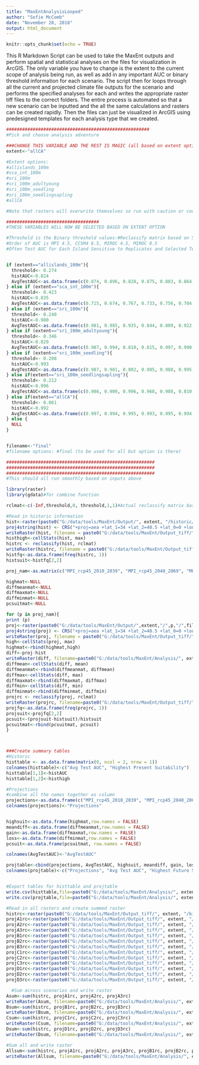 ```yaml
---
title: "MaxEntAnalysisLooped"
author: "Sofie McComb"
date: "November 28, 2018"
output: html_document
---
```


```r
knitr::opts_chunk$set(echo = TRUE)
```

This R Markdown Script can be used to take the MaxEnt outputs and perform spatial and statistical analyses on the files for visualization in ArcGIS. The only variable you have to change is the extent to the current scope of analysis being run, as well as add in any important AUC or binary threshold information for each scenario. The script then for loops through all the current and projected climate file outputs for the scenario and performs the specified analyses for each and writes the appropriate raster tiff files to the correct folders. The entire process is automated so that a new scenario can be inputted and the all the same calculations and rasters can be created rapidly. Then the files can just be visualized in ArcGIS using predesigned templates for each analysis type that we created.

```r
######################################################
#Pick and choose analysis adventure

###CHANGE THIS VARIABLE AND THE REST IS MAGIC (all based on extent option)
extent<-"allCA"

#Extent options:
#allislands_100m
#sca_int_100m
#sri_100m
#sri_100m_adultyoung
#sri_100m_seedling
#sri_100m_seedlingsapling
#allCA

#Note that rasters will overwrite themselves so run with caution or code them out

###################################
#THESE VARIABLES WILL NOW BE SELECTED BASED ON EXTENT OPTION

#Threshold is the Binary threshold values:#Reclassify matrix based on 5 replicates average of the maximum training sensitivity + specifitiy (Liu 2013)
#Order of AUC is MPI 4.5, CCSM4 8.5, MIROC 4.5, MIROC 8.5
#Often Test AUC for Each Island Sensitive to Replicates and Selected Test Data


if (extent=="allislands_100m"){
  threshold<- 0.274
  histAUC<-0.824
  AvgTestAUC<-as.data.frame(c(0.874, 0.896, 0.828, 0.875, 0.883, 0.864, 0.881, 0.779, 0.847, 0.867, 0.904, 0.866))
} else if (extent=="sca_int_100m"){
  threshold<- 0.423
  histAUC<-0.835
  AvgTestAUC<-as.data.frame(c(0.715, 0.674, 0.767, 0.733, 0.756, 0.704, 0.605, 0.690, 0.719, 0.708, 0.681, 0.804))
} else if (extent=="sri_100m"){
  threshold<- 0.240
  histAUC<-0.980
  AvgTestAUC<-as.data.frame(c(0.981, 0.985, 0.935, 0.844, 0.809, 0.922, 0.848, 0.896, 0.912, 0.979, 0.985, 0.945))
} else if (extent=="sri_100m_adultyoung"){
  threshold<- 0.346
  histAUC<-0.820
  AvgTestAUC<-as.data.frame(c(0.987, 0.994, 0.810, 0.815, 0.997, 0.990, 0.983, 0.901, 0.985, 0.808, 0.982, 0.906))
} else if (extent=="sri_100m_seedling"){
  threshold<- 0.208
  histAUC<-0.993
  AvgTestAUC<-as.data.frame(c(0.987, 0.981, 0.802, 0.985, 0.988, 0.995, 0.996, 0.984, 0.988, 0.983, 0.996, 0.997))
} else if(extent=="sri_100m_seedlingsapling"){
  threshold<- 0.212
  histAUC<-0.996
  AvgTestAUC<-as.data.frame(c(0.986, 0.900, 0.996, 0.968, 0.988, 0.810, 0.996, 0.801, 0.980, 0.803, 0.984, 0.997))
} else if(extent=="allCA"){
  threshold<- 0.061
  histAUC<-0.992
  AvgTestAUC<-as.data.frame(c(0.997, 0.994, 0.995, 0.993, 0.995, 0.994, 0.991, 0.995, 0.992, 0.997, 0.991, 0.993))
} else {
  NULL
}


filename<-"final"
#filename options: #final (to be used for all but option is there)

########################################################
########################################################
########################################################
#This should all run smoothly based on inputs above

library(raster)
library(gdata)#for combine function

rclmat<-c(-Inf,threshold,0, threshold,1,1)#Actual reclassify matrix based on threshold

#Read in historic information
hist<-raster(paste0("G:/data/tools/MaxEnt/Output/", extent, "/historic/final/quercus_tomentella.asc"))
proj4string(hist) <- CRS("+proj=aea +lat_1=34 +lat_2=40.5 +lat_0=0 +lon_0=-120 +x_0=0 +y_0=-4000000 +ellps=GRS80 +datum=NAD83 +units=m +no_defs") 
writeRaster(hist, filename = paste0("G:/data/tools/MaxEnt/Output_tiff/", extent, "/historic.tif"), format="GTiff", overwrite=TRUE)
histhigh<-cellStats(hist, max)
histrc <- reclassify(hist, rclmat)
writeRaster(histrc, filename = paste0("G:/data/tools/MaxEnt/Output_tiff/", extent, "/binary/historic.tif"), format="GTiff", overwrite=TRUE)
histfq<-as.data.frame(freq(histrc, 1))
histsuit<-histfq[2,2]

proj_nam<-as.matrix(c("MPI_rcp45_2010_2039", "MPI_rcp45_2040_2069", "MPI_rcp45_2070_2099","CCSM4_rcp85_2010_2039", "CCSM4_rcp85_2040_2069", "CCSM4_rcp85_2070_2099", "MIROC_rcp45_2010_2039", "MIROC_rcp45_2040_2069", "MIROC_rcp45_2070_2099", "MIROC_rcp85_2010_2039", "MIROC_rcp85_2040_2069", "MIROC_rcp85_2070_2099"))

highmat<-NULL
diffmeanmat<-NULL
diffmaxmat<-NULL
diffminmat<-NULL
pcsuitmat<-NULL

for (p in proj_nam){
print (p)
proj<-raster(paste0("G:/data/tools/MaxEnt/Output/",extent,"/",p,"/",filename,"/quercus_tomentella.asc"))
proj4string(proj) <- CRS("+proj=aea +lat_1=34 +lat_2=40.5 +lat_0=0 +lon_0=-120 +x_0=0 +y_0=-4000000 +ellps=GRS80 +datum=NAD83 +units=m +no_defs") 
writeRaster(proj, filename = paste0("G:/data/tools/MaxEnt/Output_tiff/", extent, "/", p, ".tif"), format="GTiff", overwrite=TRUE)
high<-cellStats(proj, max)
highmat<-rbind(highmat,high)
diff<-proj-hist
writeRaster(diff, filename=paste0("G:/data/tools/MaxEnt/Analysis/", extent, "/", p, ".tif"), format="GTiff", overwrite=TRUE)
diffmean<-cellStats(diff, mean)
diffmeanmat<-rbind(diffmeanmat, diffmean)
diffmax<-cellStats(diff, max)
diffmaxmat<-rbind(diffmaxmat, diffmax)
diffmin<-cellStats(diff, min)
diffminmat<-rbind(diffminmat, diffmin)
projrc <- reclassify(proj, rclmat)
writeRaster(projrc, filename=paste0("G:/data/tools/MaxEnt/Output_tiff/", extent, "/binary/", p, ".tif"), format="GTiff", overwrite=TRUE)
projfq<-as.data.frame(freq(projrc, 1))
projsuit<-projfq[2,2]
pcsuit<-(projsuit-histsuit)/histsuit
pcsuitmat<-rbind(pcsuitmat, pcsuit)
}



###Create summary tables
#Historic
histtable <- as.data.frame(matrix(0, ncol = 2, nrow = 1))
colnames(histtable)<-c("Avg Test AUC", "Highest Present Suitability")
histtable[1,1]<-histAUC
histtable[1,2]<-histhigh

#Projections
#combine all the names together as column
projections<-as.data.frame(c("MPI_rcp45_2010_2039", "MPI_rcp45_2040_2069", "MPI_rcp45_2070_2099","CCSM4_rcp85_2010_2039", "CCSM4_rcp85_2040_2069", "CCSM4_rcp85_2070_2099", "MIROC_rcp45_2010_2039", "MIROC_rcp45_2040_2069", "MIROC_rcp45_2070_2099", "MIROC_rcp85_2010_2039", "MIROC_rcp85_2040_2069", "MIROC_rcp85_2070_2099"))
colnames(projections)<-"Projections"


highsuit<-as.data.frame(highmat,row.names = FALSE)
meandiff<-as.data.frame(diffmeanmat,row.names = FALSE)
gain<-as.data.frame(diffmaxmat,row.names = FALSE)
loss<-as.data.frame(diffminmat,row.names = FALSE)
pcsuit<-as.data.frame(pcsuitmat, row.names = FALSE)

colnames(AvgTestAUC)<-"AvgTestAUC" 

projtable<-cbind(projections, AvgTestAUC, highsuit, meandiff, gain, loss, pcsuit)
colnames(projtable)<-c("Projections", "Avg Test AUC", "Highest Future Suitability", "Mean Change in Suitability", "Highest Gain", "Highest Loss", "Overall Percent Change of Suitable Area")


#Export tables for histtable and projtable
write.csv(histtable,file=paste0("G:/data/tools/MaxEnt/Analysis/", extent, "/summarytables/historicsummarytable.csv"),row.names = FALSE)
write.csv(projtable,file=paste0("G:/data/tools/MaxEnt/Analysis/", extent, "/summarytables/projectionssummarytable.csv"),row.names = FALSE)

#Read in all rasters and create summed raster
histrc<-raster(paste0("G:/data/tools/MaxEnt/Output_tiff/", extent, "/binary/historic.tif"))
projA1rc<-raster(paste0("G:/data/tools/MaxEnt/Output_tiff/", extent, "/binary/MPI_rcp45_2010_2039.tif"))
projA2rc<-raster(paste0("G:/data/tools/MaxEnt/Output_tiff/", extent, "/binary/MPI_rcp45_2040_2069.tif"))
projA3rc<-raster(paste0("G:/data/tools/MaxEnt/Output_tiff/", extent, "/binary/MPI_rcp45_2070_2099.tif"))
projB1rc<-raster(paste0("G:/data/tools/MaxEnt/Output_tiff/", extent, "/binary/CCSM4_rcp85_2010_2039.tif"))
projB2rc<-raster(paste0("G:/data/tools/MaxEnt/Output_tiff/", extent, "/binary/CCSM4_rcp85_2040_2069.tif"))
projB3rc<-raster(paste0("G:/data/tools/MaxEnt/Output_tiff/", extent, "/binary/CCSM4_rcp85_2070_2099.tif"))
projC1rc<-raster(paste0("G:/data/tools/MaxEnt/Output_tiff/", extent, "/binary/MIROC_rcp45_2010_2039.tif"))
projC2rc<-raster(paste0("G:/data/tools/MaxEnt/Output_tiff/", extent, "/binary/MIROC_rcp45_2040_2069.tif"))
projC3rc<-raster(paste0("G:/data/tools/MaxEnt/Output_tiff/", extent, "/binary/MIROC_rcp45_2070_2099.tif"))
projD1rc<-raster(paste0("G:/data/tools/MaxEnt/Output_tiff/", extent, "/binary/MIROC_rcp85_2010_2039.tif"))
projD2rc<-raster(paste0("G:/data/tools/MaxEnt/Output_tiff/", extent, "/binary/MIROC_rcp85_2040_2069.tif"))
projD3rc<-raster(paste0("G:/data/tools/MaxEnt/Output_tiff/", extent, "/binary/MIROC_rcp85_2070_2099.tif"))

  #Sum across scenarios and write raster
Asum<-sum(histrc, projA1rc, projA2rc, projA3rc)
writeRaster(Asum, filename=paste0("G:/data/tools/MaxEnt/Analysis/", extent, "/percentchange/MPI_rcp45.tif"), format="GTiff", overwrite=TRUE)
Bsum<-sum(histrc, projB1rc, projB2rc, projB3rc)
writeRaster(Bsum, filename=paste0("G:/data/tools/MaxEnt/Analysis/", extent, "/percentchange/CCSM4_rcp85.tif"), format="GTiff", overwrite=TRUE)
Csum<-sum(histrc, projC1rc, projC2rc, projC3rc)
writeRaster(Csum, filename=paste0("G:/data/tools/MaxEnt/Analysis/", extent, "/percentchange/MIROC_rcp45.tif"), format="GTiff", overwrite=TRUE)
Dsum<-sum(histrc, projD1rc, projD2rc, projD3rc)
writeRaster(Dsum, filename=paste0("G:/data/tools/MaxEnt/Analysis/", extent, "/percentchange/MIROC_rcp85.tif"), format="GTiff", overwrite=TRUE)

#Sum all and write raster
Allsum<-sum(histrc, projA1rc, projA2rc, projA3rc, projB1rc, projB2rc, projB3rc, projC1rc, projC2rc, projC3rc, projD1rc, projD2rc, projD3rc)
writeRaster(Allsum, filename=paste0("G:/data/tools/MaxEnt/Analysis/", extent, "/percentchange/ALLScenarios.tif"), format="GTiff", overwrite=TRUE)



```

